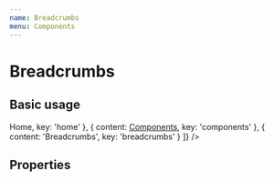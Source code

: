 ```yaml
---
name: Breadcrumbs
menu: Components
---
```



# Breadcrumbs

## Basic usage

<Playground>
  <Breadcrumbs sections={[
    { content: <a href='/'>Home</a>, key: 'home' },
    { content: <a href='/'>Components</a>, key: 'components' },
    { content: 'Breadcrumbs', key: 'breadcrumbs' }
  ]} />
</Playground>


## Properties

<Props of={Breadcrumbs}></Props>

